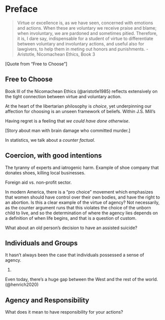 # Preface {.unnumbered}

> Virtue or excellence is, as we have seen, concerned with emotions and actions.  When these are voluntary we receive praise and blame; when involuntary, we are pardoned and sometimes pitied.  Therefore, it is, I dare say, indispensable for a student of virtue to differentiate between voluntary and involuntary actions, and useful also for lawgivers, to help them in meting out honors and punishments. - Aristotle, Nicomachean Ethics, Book 3

[Quote from "Free to Choose"]

## Free to Choose

Book III of the Nicomachean Ethics (@aristotle1985) reflects extensively on the tight connection between virtue and voluntary action.  

At the heart of the libertarian philosophy is *choice*, yet underpinning our affection for choosing is an unseen framework of beliefs.  Within J.S. Mill's 

Having regret is a feeling that *we could have done otherwise*.

[Story about man with brain damage who committed murder.]

In statistics, we talk about a *counter factual*.  

## Coercion, with good intentions 

The tyranny of experts and iatrogenic harm.  Example of shoe company that donates shoes, killing local businesses.

Foreign aid vs. non-profit sector.

In modern America, there is a "pro choice" movement which emphasizes that women should have control over their own bodies, and have the right to an abortion.  Is this a clear example of the virtue of agency?  Not necessarily, as the counter argument runs that this violates the choice of the unborn child to live, and so the determination of where the agency lies depends on a definition of when life begins, and that is a question of custom.

What about an old person's decision to have an assisted suicide?  

## Individuals and Groups

It hasn't always been the case that individuals possessed a sense of agency.  

(@siedentop2014)

Even today, there's a huge gap between the West and the rest of the world. (@henrich2020)


## Agency and Responsibility

What does it mean to have responsibility for your actions?  

